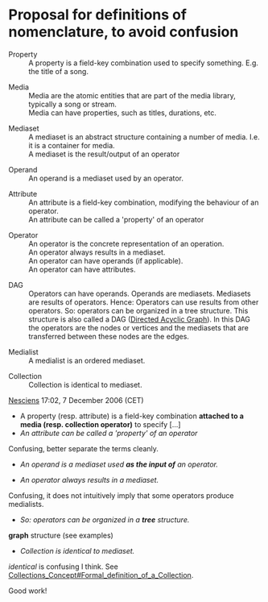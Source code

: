= Proposal for definitions of nomenclature, to avoid confusion =

; Property
: A property is a field-key combination used to specify something. E.g. the title of a song.

; Media
: Media are the atomic entities that are part of the media library, typically a song or stream.
: Media can have properties, such as titles, durations, etc.

; Mediaset
: A mediaset is an abstract structure containing a number of media. I.e. it is a container for media.
: A mediaset is the result/output of an operator

; Operand
: An operand is a mediaset used by an operator.

; Attribute
: An attribute is a field-key combination, modifying the behaviour of an operator.
: An attribute can be called a 'property' of an operator

; Operator
: An operator is the concrete representation of an operation. 
: An operator always results in a mediaset.
: An operator can have operands (if applicable).
: An operator can have attributes.

; DAG
: Operators can have operands. Operands are mediasets. Mediasets are results of operators. Hence: Operators can use results from other operators. So: operators can be organized in a tree structure. This structure is also called a DAG ([http://en.wikipedia.org/wiki/Directed_acyclic_graph Directed Acyclic Graph]). In this DAG the operators are the nodes or vertices and the mediasets that are transferred between these nodes are the edges.

; Medialist
: A medialist is an ordered mediaset.

; Collection
: Collection is identical to mediaset.

[[User:Nesciens|Nesciens]] 17:02, 7 December 2006 (CET)

* A property (resp. attribute) is a field-key combination '''attached to a media (resp. collection operator)'''  to specify [...]
* ''An attribute can be called a 'property' of an operator''
Confusing, better separate the terms cleanly.

* ''An operand is a mediaset used '''as the input of''' an operator.''

* ''An operator always results in a mediaset.''
Confusing, it does not intuitively imply that some operators produce medialists.

* ''So: operators can be organized in a '''tree''' structure.''
'''graph''' structure (see examples)

* ''Collection is identical to mediaset.''
''identical'' is confusing I think. See [[Collections_Concept#Formal_definition_of_a_Collection]].


Good work!